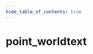 ```yaml
---
hide_table_of_contents: true
---
```


<!---
!!!!!!
THIS PAGE IS AUTOGENERATED FROM GAME FGD DEFINITIONS!
DO NOT EDIT MANUALLY!
!!!!!!

In order to make edits, you can make an annotation file in /fgd_dump_overrides
-->


# point_worldtext



<Tabs queryString="game">
    
<TabItem value="cs2" label="Counter-Strike 2">
    <CS2Page />
</TabItem>

<TabItem value="steamvr" label="SteamVR Home">
    <STEAMVRPage />
</TabItem>

<TabItem value="dota2" label="Dota 2">
    <DOTA2Page />
</TabItem>

<TabItem value="hla" label="Half-Life: Alyx">
    <HLAPage />
</TabItem>

</Tabs>
